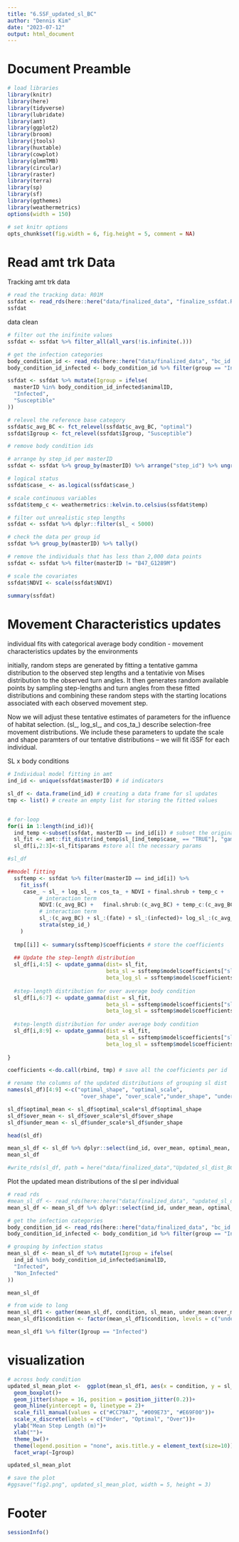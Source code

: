 ```yaml
---
title: "6.SSF_updated_sl_BC"
author: "Dennis Kim"
date: "2023-07-12"
output: html_document
---
```


# Document Preamble 
```r
# load libraries
library(knitr)
library(here)
library(tidyverse)
library(lubridate)
library(amt)
library(ggplot2)
library(broom)
library(jtools)
library(huxtable)
library(cowplot)
library(glmmTMB)
library(circular)
library(raster)
library(terra)
library(sp)
library(sf)
library(ggthemes)
library(weathermetrics)
options(width = 150)

# set knitr options 
opts_chunk$set(fig.width = 6, fig.height = 5, comment = NA)
```

# Read amt trk Data

Tracking amt trk data
```r
# read the tracking data: R01M
ssfdat <- read_rds(here::here("data/finalized_data", "finalize_ssfdat.Rdata"))
ssfdat
```

data clean
```r
# filter out the inifinite values 
ssfdat <- ssfdat %>% filter_all(all_vars(!is.infinite(.)))

# get the infection categories
body_condition_id <- read_rds(here::here("data/finalized_data", "bc_id.Rdata"))
body_condition_id_infected <- body_condition_id %>% filter(group == "Infected")

ssfdat <- ssfdat %>% mutate(Igroup = ifelse(
  masterID %in% body_condition_id_infected$animalID,
  "Infected",
  "Susceptible"
))

# relevel the reference base category
ssfdat$c_avg_BC <- fct_relevel(ssfdat$c_avg_BC, "optimal")
ssfdat$Igroup <- fct_relevel(ssfdat$Igroup, "Susceptible")

# remove body condition ids 

# arrange by step_id per masterID 
ssfdat <- ssfdat %>% group_by(masterID) %>% arrange("step_id") %>% ungroup(masterID)

# logical status 
ssfdat$case_ <- as.logical(ssfdat$case_)

# scale continuous variables
ssfdat$temp_c <- weathermetrics::kelvin.to.celsius(ssfdat$temp)

# filter out unrealistic step lengths 
ssfdat <- ssfdat %>% dplyr::filter(sl_ < 5000)

# check the data per group id 
ssfdat %>% group_by(masterID) %>% tally()

# remove the individuals that has less than 2,000 data points 
ssfdat <- ssfdat %>% filter(masterID != "B47_G1289M")

# scale the covariates 
ssfdat$NDVI <- scale(ssfdat$NDVI)

summary(ssfdat)
```

# Movement Characteristics updates 
individual fits with categorical average body condition - movement characteristics updates by the environments 

initially, random steps are generated by fitting a tentative gamma distribution to the observed step lengths and a tentativie von Mises distribution to the observed turn angles. It then generates random available points by sampling step-lengths and turn angles from these fitted distributions and combining these random steps with the starting locations associated with each observed movement step.

Now we will adjust these tentative estimates of parameters for the influence of habitat selection. (sl_, log_sl_, and cos_ta_) describe selection-free movement distributions. We include these parameters to update the scale and shape paramters of our tentative distributions -- we will fit iSSF for each individual.

SL x body conditions
```r
# Individual model fitting in amt 
ind_id <- unique(ssfdat$masterID) # id indicators 

sl_df <- data.frame(ind_id) # creating a data frame for sl updates 
tmp <- list() # create an empty list for storing the fitted values 


# for-loop
for(i in 1:length(ind_id)){
  ind_temp <-subset(ssfdat, masterID == ind_id[i]) # subset the original data by id and store 
  sl_fit <- amt::fit_distr(ind_temp$sl_[ind_temp$case_ == "TRUE"], "gamma", na.rm=T) # fit tenetative sl distributions
  sl_df[i,2:3]<-sl_fit$params #store all the necessary params 

#sl_df

##model fitting
  ssftemp <- ssfdat %>% filter(masterID == ind_id[i]) %>%
    fit_issf(
     case_ ~ sl_ + log_sl_ + cos_ta_ + NDVI + final.shrub + temp_c +
          # interaction term
          NDVI:(c_avg_BC) +   final.shrub:(c_avg_BC) + temp_c:(c_avg_BC) +
          # interaction term
          sl_:(c_avg_BC) + sl_:(fate) + sl_:(infected)+ log_sl_:(c_avg_BC) + log_sl_:(fate) + log_sl_:(infected)+
          strata(step_id_)
    )
  
  tmp[[i]] <- summary(ssftemp)$coefficients # store the coefficients 
  
  ## Update the step-length distribution
  sl_df[i,4:5] <- update_gamma(dist= sl_fit, 
                               beta_sl = ssftemp$model$coefficients["sl_"],
                               beta_log_sl = ssftemp$model$coefficients["log_sl_"])$params
  
  #step-length distribution for over average body condition
  sl_df[i,6:7] <- update_gamma(dist = sl_fit,
                               beta_sl = ssftemp$model$coefficients["sl_"] + ssftemp$model$coefficients["sl_:c_avg_BCover"],
                               beta_log_sl = ssftemp$model$coefficients["log_sl_"] +  ssftemp$model$coefficients["log_sl_:c_avg_BCover"])$params
  
  #step-length distribution for under average body condition
  sl_df[i,8:9] <- update_gamma(dist = sl_fit,
                               beta_sl = ssftemp$model$coefficients["sl_"] + ssftemp$model$coefficients["sl_:c_avg_BCunder"],
                               beta_log_sl = ssftemp$model$coefficients["log_sl_"] + ssftemp$model$coefficients["log_sl_:c_avg_BCunder"])$params
  
}

coefficients <-do.call(rbind, tmp) # save all the coefficients per id 

# rename the columns of the updated distributions of grouping sl dist
names(sl_df)[4:9] <-c("optimal_shape", "optimal_scale",
                       "over_shape", "over_scale","under_shape", "under_scale") 

sl_df$optimal_mean <- sl_df$optimal_scale*sl_df$optimal_shape
sl_df$over_mean <- sl_df$over_scale*sl_df$over_shape
sl_df$under_mean <- sl_df$under_scale*sl_df$under_shape

head(sl_df)

mean_sl_df <- sl_df %>% dplyr::select(ind_id, over_mean, optimal_mean, under_mean) 
mean_sl_df

#write_rds(sl_df, path = here("data/finalized_data","Updated_sl_dist_BC.Rdata"))
```

Plot the updated mean distributions of the sl per individual 
```r
# read rds 
#mean_sl_df <- read_rds(here::here("data/finalized_data", "updated_sl_dist_BC.Rdata"))
mean_sl_df <- mean_sl_df %>% dplyr::select(ind_id, under_mean, optimal_mean, over_mean)

# get the infection categories
body_condition_id <- read_rds(here::here("data/finalized_data", "bc_id.Rdata"))
body_condition_id_infected <- body_condition_id %>% filter(group == "Infected")

# grouping by infection status 
mean_sl_df <- mean_sl_df %>% mutate(Igroup = ifelse(
  ind_id %in% body_condition_id_infected$animalID,
  "Infected",
  "Non_Infected"
))

mean_sl_df 

# from wide to long
mean_sl_df1 <- gather(mean_sl_df, condition, sl_mean, under_mean:over_mean, factor_key = TRUE)
mean_sl_df1$condition <- factor(mean_sl_df1$condition, levels = c("under_mean", "optimal_mean", "over_mean"))

mean_sl_df1 %>% filter(Igroup == "Infected")
```

# visualization
```r
# across body condition 
updated_sl_mean_plot <-  ggplot(mean_sl_df1, aes(x = condition, y = sl_mean, fill = condition))+
  geom_boxplot()+
  geom_jitter(shape = 16, position = position_jitter(0.2))+
  geom_hline(yintercept = 0, linetype = 2)+
  scale_fill_manual(values = c("#CC79A7", "#009E73", "#E69F00"))+
  scale_x_discrete(labels = c("Under", "Optimal", "Over"))+
  ylab("Mean Step Length (m)")+
  xlab("")+
  theme_bw()+
  theme(legend.position = "none", axis.title.y = element_text(size=10))+
  facet_wrap(~Igroup)

updated_sl_mean_plot

# save the plot 
#ggsave("fig2.png", updated_sl_mean_plot, width = 5, height = 3)
```

# Footer
```r
sessionInfo()
```
